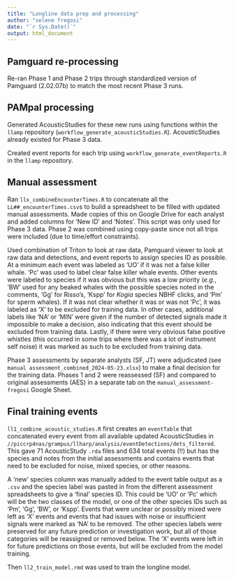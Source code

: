 ```yaml
---
title: "Longline data prep and processing"
author: "selene fregosi"
date: "`r Sys.Date()`"
output: html_document
---
```


## Pamguard re-processing

Re-ran Phase 1 and Phase 2 trips through standardized version of Pamguard (2.02.07b) to match the most recent Phase 3 runs. 

## PAMpal processing

Generated AcousticStudies for these new runs using functions within the `llamp` repository (`workflow_generate_acousticStudies.R`). AcousticStudies already existed for Phase 3 data.

Created event reports for each trip using `workflow_generate_eventReports.R` in the `llamp` repository. 

## Manual assessment

Ran `llx_combineEncounterTimes.R` to concatenate all the `LL##_encounterTimes.csv`s to build a spreadsheet to be filled with updated manual assessments. Made copies of this on Google Drive for each analyst and added columns for 'New ID' and 'Notes'. This script was only used for Phase 3 data. Phase 2 was combined using copy-paste since not all trips were included (due to time/effort constraints). 

Used combination of Triton to look at raw data, Pamguard viewer to look at raw data and detections, and event reports to assign species ID as possible. At a minimum each event was labeled as 'UO' if it was not a false killer whale. 'Pc' was used to label clear false killer whale events. Other events were labeled to species if it was obvious but this was a low priority (*e.g.*, 'BW' used for any beaked whales with the possible species noted in the comments, 'Gg' for Risso's, 'Kspp' for *Kogia* species NBHF clicks, and 'Pm' for sperm whales). If it was not clear whether it was or was not 'Pc', it was labeled as 'X' to be excluded for training data. In other cases, additional labels like 'NA' or 'MIN' were given if the number of detected signals made it impossible to make a decision, also indicating that this event should be excluded from training data. Lastly, if there were very obvious false positive whistles (this occurred in some trips where there was a lot of instrument self noise) it was marked as such to be excluded from training data. 

Phase 3 assessments by separate analysts (SF, JT) were adjudicated (see `manual assessment_combined_2024-05-23.xlsx`) to make a final decision for the training data. Phases 1 and 2 were reassessed (SF) and compared to original assessments (AES) in a separate tab on the `manual_assessment-fregosi` Google Sheet. 

## Final training events

`ll1_combine_acoustic_studies.R` first creates an `eventTable` that concatenated every event from all available updated AcousticStudies in `//piccrp4nas/grampus/llharp/analysis/eventDetections/dets_filtered`. This gave 71 AcousticStudy `.rda` files and 634 total events (!!) but has the species and notes from the initial assessments and contains events that need to be excluded for noise, mixed species, or other reasons. 

A 'new' species column was manually added to the event table output as a `.csv` and the species label was pasted in from the different assessment spreadsheets to give a 'final' species ID. This could be 'UO' or 'Pc' which will be the two classes of the model, or one of the other species IDs such as 'Pm', 'Gg', 'BW', or 'Kspp'. Events that were unclear or possibly mixed were left as 'X' events and events that had issues with noise or insufficient signals were marked as 'NA' to be removed. The other species labels were preserved for any future prediction or investigation work, but all of those categories will be reassigned or removed below. The 'X' events were left in for future predictions on those events, but will be excluded from the model training. 


Then `ll2_train_model.rmd` was used to train the longline model. 




